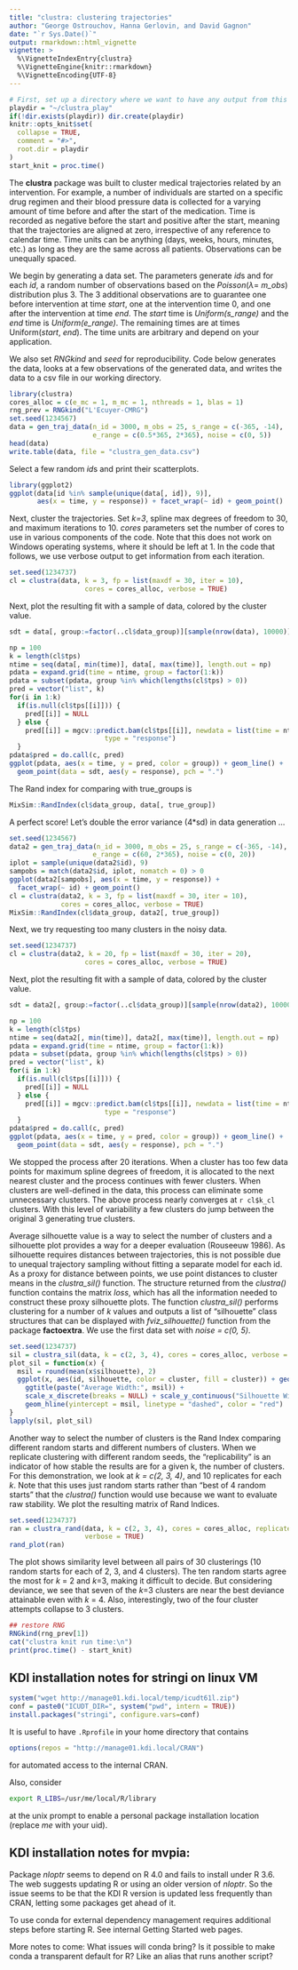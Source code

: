 ```yaml
---
title: "clustra: clustering trajectories"
author: "George Ostrouchov, Hanna Gerlovin, and David Gagnon"
date: "`r Sys.Date()`"
output: rmarkdown::html_vignette
vignette: >
  %\VignetteIndexEntry{clustra}
  %\VignetteEngine{knitr::rmarkdown}
  %\VignetteEncoding{UTF-8}
---
```


```r
# First, set up a directory where we want to have any output from this vignette.  
playdir = "~/clustra_play"
if(!dir.exists(playdir)) dir.create(playdir)
knitr::opts_knit$set(
  collapse = TRUE,
  comment = "#>",
  root.dir = playdir
)
start_knit = proc.time()
```
The **clustra** package was built to cluster medical trajectories related by an intervention. For example, a number of individuals are started on a specific drug regimen and their blood pressure data is collected for a varying amount of time before and after the start of the medication. Time is recorded as negative before the start and positive after the start, meaning that the trajectories are aligned at zero, irrespective of any reference to calendar time. Time units can be anything (days, weeks, hours, minutes, etc.) as long as they are the same across all patients. Observations can be unequally spaced.  

We begin by generating a data set. The parameters generate *id*s and for each *id*, a random number of observations based on the *Poisson*($\lambda =$ *m_obs*) distribution plus 3. The 3 additional observations are to guarantee one before intervention at time *start*, one at the intervention time 0, and one after the intervention at time *end*. The *start* time is *Uniform(s_range)* and the *end* time is *Uniform(e_range)*. The remaining times are at times Uniform(*start*, *end*). The time units are arbitrary and depend on your application.

We also set *RNGkind* and *seed* for reproducibility. Code below generates the data, looks at a few observations of the generated data, and writes the data to a csv file in our working directory.
```r
library(clustra)
cores_alloc = c(e_mc = 1, m_mc = 1, nthreads = 1, blas = 1)
rng_prev = RNGkind("L'Ecuyer-CMRG")
set.seed(1234567)
data = gen_traj_data(n_id = 3000, m_obs = 25, s_range = c(-365, -14),
                     e_range = c(0.5*365, 2*365), noise = c(0, 5))
head(data)
write.table(data, file = "clustra_gen_data.csv")
```
Select a few random *id*s and print their scatterplots.
```r
library(ggplot2)
ggplot(data[id %in% sample(unique(data[, id]), 9)],
       aes(x = time, y = response)) + facet_wrap(~ id) + geom_point()
```
Next, cluster the trajectories. Set *k=3*, spline max degrees of freedom to 30, and maximum iterations to 10. *cores* parameters set the number of cores to use in various components of the code. Note that this does not work on Windows operating systems, where it should be left at 1. In the code that follows, we use verbose output to get information from each iteration.
```r
set.seed(1234737)
cl = clustra(data, k = 3, fp = list(maxdf = 30, iter = 10),
                   cores = cores_alloc, verbose = TRUE)
```

Next, plot the resulting fit with a sample of data, colored by the cluster value.
```r
sdt = data[, group:=factor(..cl$data_group)][sample(nrow(data), 10000)]

np = 100
k = length(cl$tps)
ntime = seq(data[, min(time)], data[, max(time)], length.out = np)
pdata = expand.grid(time = ntime, group = factor(1:k))
pdata = subset(pdata, group %in% which(lengths(cl$tps) > 0))
pred = vector("list", k)
for(i in 1:k) 
  if(is.null(cl$tps[[i]])) {
    pred[[i]] = NULL
  } else {
    pred[[i]] = mgcv::predict.bam(cl$tps[[i]], newdata = list(time = ntime),
                        type = "response")
  }
pdata$pred = do.call(c, pred)
ggplot(pdata, aes(x = time, y = pred, color = group)) + geom_line() +
  geom_point(data = sdt, aes(y = response), pch = ".") 
```
The Rand index for comparing with true_groups is
```r
MixSim::RandIndex(cl$data_group, data[, true_group])
```
A perfect score! Let's double the error variance (4*sd) in data generation ...
```r
set.seed(1234567)
data2 = gen_traj_data(n_id = 3000, m_obs = 25, s_range = c(-365, -14),
                     e_range = c(60, 2*365), noise = c(0, 20))
iplot = sample(unique(data2$id), 9)
sampobs = match(data2$id, iplot, nomatch = 0) > 0
ggplot(data2[sampobs], aes(x = time, y = response)) + 
  facet_wrap(~ id) + geom_point()
cl = clustra(data2, k = 3, fp = list(maxdf = 30, iter = 10),
             cores = cores_alloc, verbose = TRUE)
MixSim::RandIndex(cl$data_group, data2[, true_group])
```
Next, we try requesting too many clusters in the noisy data.
```r
set.seed(1234737)
cl = clustra(data2, k = 20, fp = list(maxdf = 30, iter = 20),
                   cores = cores_alloc, verbose = TRUE)
```
Next, plot the resulting fit with a sample of data, colored by the cluster value.
```r
sdt = data2[, group:=factor(..cl$data_group)][sample(nrow(data2), 10000)]

np = 100
k = length(cl$tps)
ntime = seq(data2[, min(time)], data2[, max(time)], length.out = np)
pdata = expand.grid(time = ntime, group = factor(1:k))
pdata = subset(pdata, group %in% which(lengths(cl$tps) > 0))
pred = vector("list", k)
for(i in 1:k) 
  if(is.null(cl$tps[[i]])) {
    pred[[i]] = NULL
  } else {
    pred[[i]] = mgcv::predict.bam(cl$tps[[i]], newdata = list(time = ntime),
                        type = "response")
  }
pdata$pred = do.call(c, pred)
ggplot(pdata, aes(x = time, y = pred, color = group)) + geom_line() +
  geom_point(data = sdt, aes(y = response), pch = ".") 
```
We stopped the process after 20 iterations. When a cluster has too few data points for maximum spline degrees of freedom, it is allocated to the next nearest cluster and the process continues with fewer clusters. When clusters are well-defined in the data, this process can eliminate some unnecessary clusters. The above process nearly converges at `r cl$k_cl` clusters. With this level of variability a few clusters do jump between the original 3 generating true clusters.

Average silhouette value is a way to select the number of clusters and a silhouette plot provides a way for a deeper evaluation (Rouseeuw 1986). As silhouette requires distances between trajectories, this is not possible due to unequal trajectory sampling without fitting a separate model for each id. As a proxy for distance between points, we use point distances to cluster means in the *clustra_sil()* function. The structure returned from the *clustra()* function contains the matrix *loss*, which has all the information needed to construct these proxy silhouette plots. The function *clustra_sil()* performs clustering for a number of *k* values and outputs a list of "silhouette" class structures that can be displayed with *fviz_silhouette()* function from the package **factoextra**. We use the first data set with *noise = c(0, 5)*.
```r
set.seed(1234737)
sil = clustra_sil(data, k = c(2, 3, 4), cores = cores_alloc, verbose = TRUE)
plot_sil = function(x) {
  msil = round(mean(x$silhouette), 2)
  ggplot(x, aes(id, silhouette, color = cluster, fill = cluster)) + geom_col() +
    ggtitle(paste("Average Width:", msil)) +
    scale_x_discrete(breaks = NULL) + scale_y_continuous("Silhouette Width") +
    geom_hline(yintercept = msil, linetype = "dashed", color = "red")
}
lapply(sil, plot_sil)
```
Another way to select the number of clusters is the Rand Index comparing different random starts and different numbers of clusters. When we replicate clustering with different random seeds, the "replicability" is an indicator of how stable the results are for a given k, the number of clusters. For this demonstration, we look at *k = c(2, 3, 4)*, and 10 replicates for each *k*. Note that this uses just random starts rather than "best of 4 random starts" that the *clustra()* function would use because we want to evaluate raw stability. We plot the resulting matrix of Rand Indices.
```r
set.seed(1234737)
ran = clustra_rand(data, k = c(2, 3, 4), cores = cores_alloc, replicates = 10,
                   verbose = TRUE)
rand_plot(ran)
```
The plot shows similarity level between all pairs of 30 clusterings (10 random starts for each of 2, 3, and 4 clusters). The ten random starts agree the most for *k* = 2 and *k*=3, making it difficult to decide. But considering deviance, we see that seven of the *k*=3 clusters are near the best deviance attainable even with *k* = 4. Also, interestingly, two of the four cluster attempts collapse to 3 clusters. 
```r
## restore RNG
RNGkind(rng_prev[1])
cat("clustra knit run time:\n")
print(proc.time() - start_knit)
```
## KDI installation notes for stringi on linux VM
```r
system("wget http://manage01.kdi.local/temp/icudt61l.zip")
conf = paste0("ICUDT_DIR=", system("pwd", intern = TRUE))
install.packages("stringi", configure.vars=conf)
```
It is useful to have `.Rprofile` in your home directory that contains
```r
options(repos = "http://manage01.kdi.local/CRAN")
```
for automated access to the internal CRAN. 

Also, consider 
```sh
export R_LIBS=/usr/me/local/R/library
```
at the unix prompt to enable a personal package installation location (replace *me* with your uid).

## KDI installation notes for mvpia:
Package *nloptr* seems to depend on R 4.0 and fails to install under R 3.6. The web suggests updating R or using an older version of *nloptr*. So the issue seems to be that the KDI R version is updated less frequently than CRAN, letting some packages get ahead of it.

To use conda for external dependency management requires additional steps before starting R. See internal Getting Started web pages.

More notes to come: What issues will conda bring? Is it possible to make conda a transparent default for R? Like an alias that runs another script?

